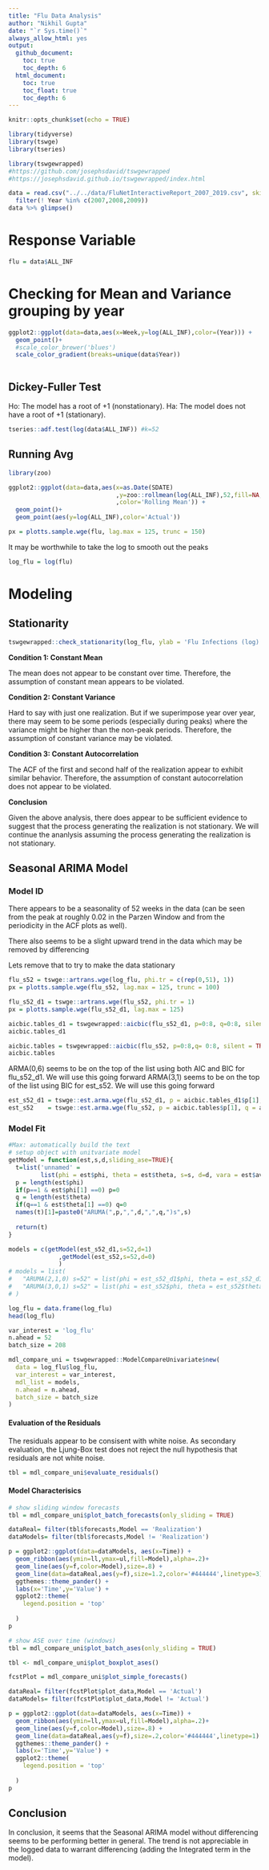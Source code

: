 ```yaml
---
title: "Flu Data Analysis"
author: "Nikhil Gupta"
date: "`r Sys.time()`"
always_allow_html: yes
output:
  github_document:
    toc: true
    toc_depth: 6
  html_document:
    toc: true
    toc_float: true
    toc_depth: 6
---
```


```r
knitr::opts_chunk$set(echo = TRUE)
```

```r
library(tidyverse)
library(tswge)
library(tseries)

library(tswgewrapped) 
#https://github.com/josephsdavid/tswgewrapped
#https://josephsdavid.github.io/tswgewrapped/index.html

```

```r
data = read.csv("../../data/FluNetInteractiveReport_2007_2019.csv", skip = 2) %>%
  filter(! Year %in% c(2007,2008,2009))
data %>% glimpse()
```

# Response Variable

```r
flu = data$ALL_INF
```

# Checking for Mean and Variance grouping by year 
```r
ggplot2::ggplot(data=data,aes(x=Week,y=log(ALL_INF),color=(Year))) +
  geom_point()+
  #scale_color_brewer('blues')
  scale_color_gradient(breaks=unique(data$Year))



```
## Dickey-Fuller Test

Ho: The model has a root of +1 (nonstationary).
Ha: The model does not have a root of +1 (stationary).

```r
tseries::adf.test(log(data$ALL_INF)) #k=52
```
## Running Avg
```r
library(zoo)

ggplot2::ggplot(data=data,aes(x=as.Date(SDATE)
                              ,y=zoo::rollmean(log(ALL_INF),52,fill=NA,align='right')
                              ,color='Rolling Mean')) +
  geom_point()+
  geom_point(aes(y=log(ALL_INF),color='Actual'))
```

```r
px = plotts.sample.wge(flu, lag.max = 125, trunc = 150)
```

It may be worthwhile to take the log to smooth out the peaks

```r
log_flu = log(flu)
```

# Modeling

## Stationarity

```r
tswgewrapped::check_stationarity(log_flu, ylab = 'Flu Infections (log)', title = 'Flu Infections over Time in US')
```


**Condition 1: Constant Mean**

The mean does not appear to be constant over time. Therefore, the assumption of constant mean appears to be violated.

**Condition 2: Constant Variance**

Hard to say with just one realization. But if we superimpose year over year, there may seem to be some periods (especially during peaks) where the variance might be higher than the non-peak periods. Therefore, the assumption of constant variance may be violated.

**Condition 3: Constant Autocorrelation**

The ACF of the first and second half of the realization appear to exhibit similar behavior. Therefore, the assumption of constant autocorrelation does not appear to be violated.

**Conclusion**

Given the above analysis, there does appear to be sufficient evidence to suggest that the process generating the realization is not stationary. We will continue the ananlysis assuming the process generating the realization is not stationary.

## Seasonal ARIMA Model

### Model ID

There appears to be a seasonality of 52 weeks in the data (can be seen from the peak at roughly 0.02 in the Parzen Window and from the periodicity in the ACF plots as well).

There also seems to be a slight upward trend in the data which may be removed by differencing

Lets remove that to try to make the data stationary

```r
flu_s52 = tswge::artrans.wge(log_flu, phi.tr = c(rep(0,51), 1))
px = plotts.sample.wge(flu_s52, lag.max = 125, trunc = 100)
```

```r
flu_s52_d1 = tswge::artrans.wge(flu_s52, phi.tr = 1)
px = plotts.sample.wge(flu_s52_d1, lag.max = 125)
```


```r
aicbic.tables_d1 = tswgewrapped::aicbic(flu_s52_d1, p=0:8, q=0:8, silent = TRUE, merge = TRUE)
aicbic.tables_d1
```

```r
aicbic.tables = tswgewrapped::aicbic(flu_s52, p=0:8,q= 0:8, silent = TRUE, merge = TRUE)
aicbic.tables
```

ARMA(0,6) seems to be on the top of the list using both AIC and BIC for flu_s52_d1. We will use this going forward
ARMA(3,1) seems to be on the top of the list using BIC for est_s52. We will use this going forward

```r
est_s52_d1 = tswge::est.arma.wge(flu_s52_d1, p = aicbic.tables_d1$p[1], q = aicbic.tables_d1$q[1])
est_s52    = tswge::est.arma.wge(flu_s52, p = aicbic.tables$p[1], q = aicbic.tables$q[1])
```

### Model Fit

```r
#Max: automatically build the text
# setup object with unitvariate model
getModel = function(est,s,d,sliding_ase=TRUE){
  t=list('unnamed' = 
         list(phi = est$phi, theta = est$theta, s=s, d=d, vara = est$avar, res = est$res, sliding_ase = TRUE))
  p = length(est$phi)
  if(p==1 & est$phi[1] ==0) p=0
  q = length(est$theta)
  if(q==1 & est$theta[1] ==0) q=0
  names(t)[1]=paste0("ARUMA(",p,",",d,",",q,")s",s)
  
  return(t)
}

models = c(getModel(est_s52_d1,s=52,d=1)
              ,getModel(est_s52,s=52,d=0)
              )
# models = list(
#   "ARUMA(2,1,0) s=52" = list(phi = est_s52_d1$phi, theta = est_s52_d1$theta, s=52, d=1, vara = est_s52_d1$avar, res = est_s52_d1$res, sliding_ase = TRUE),
#   "ARUMA(3,0,1) s=52" = list(phi = est_s52$phi, theta = est_s52$theta, s=52, d=0, vara = est_s52$avar, res = est_s52$res, sliding_ase = TRUE)
# )
```

```r
log_flu = data.frame(log_flu)
head(log_flu)
```

```r
var_interest = 'log_flu'
n.ahead = 52
batch_size = 208
```

```r
mdl_compare_uni = tswgewrapped::ModelCompareUnivariate$new(
  data = log_flu$log_flu,
  var_interest = var_interest,
  mdl_list = models,
  n.ahead = n.ahead,
  batch_size = batch_size
)
```

#### Evaluation of the Residuals

The residuals appear to be consisent with white noise. As secondary evaluation, the Ljung-Box test does not reject the null hypothesis that residuals are not white noise.

```r
tbl = mdl_compare_uni$evaluate_residuals()
```

#### Model Characterisics



```r
# show sliding window forecasts
tbl = mdl_compare_uni$plot_batch_forecasts(only_sliding = TRUE)
```


```r
dataReal= filter(tbl$forecasts,Model == 'Realization')
dataModels= filter(tbl$forecasts,Model != 'Realization')

p = ggplot2::ggplot(data=dataModels, aes(x=Time)) +
  geom_ribbon(aes(ymin=ll,ymax=ul,fill=Model),alpha=.2)+
  geom_line(aes(y=f,color=Model),size=.8) +
  geom_line(data=dataReal,aes(y=f),size=1.2,color='#444444',linetype=3) +
  ggthemes::theme_pander() +
  labs(x='Time',y='Value') +
  ggplot2::theme(
    legend.position = 'top'
    
  )
p
```


```r
# show ASE over time (windows)
tbl = mdl_compare_uni$plot_batch_ases(only_sliding = TRUE)
```

```r
tbl <- mdl_compare_uni$plot_boxplot_ases()
```

```r
fcstPlot = mdl_compare_uni$plot_simple_forecasts()
```

```r
dataReal= filter(fcstPlot$plot_data,Model == 'Actual')
dataModels= filter(fcstPlot$plot_data,Model != 'Actual')

p = ggplot2::ggplot(data=dataModels, aes(x=Time)) +
  geom_ribbon(aes(ymin=ll,ymax=ul,fill=Model),alpha=.2)+
  geom_line(aes(y=f,color=Model),size=.8) +
  geom_line(data=dataReal,aes(y=f),size=.2,color='#444444',linetype=1) +
  ggthemes::theme_pander() +
  labs(x='Time',y='Value') +
  ggplot2::theme(
    legend.position = 'top'
    
  )
p
```

## Conclusion

In conclusion, it seems that the Seasonal ARIMA model without differencing seems to be performing better in general.
The trend is not appreciable in the logged data to warrant differencing (adding the Integrated term in the model).


```r
```

